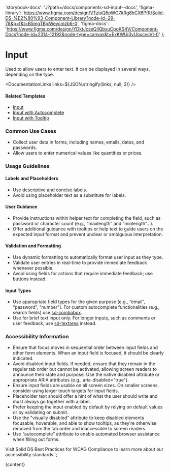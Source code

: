 

  'storybook-docs': './?path=/docs/components-sd-input--docs',
  'figma-library':
    'https://www.figma.com/design/VTztxQ5pWG7ARg8hCX6PfR/Solid-DS-%E2%80%93-Component-Library?node-id=29-78&p=f&t=B5mgTBjcWeycmzb6-0',
  'figma-docs':
    'https://www.figma.com/design/YDktJcseQIIQbsuCpoKS4V/Component-Docs?node-id=2314-12192&node-type=canvas&t=ExKWUj3vUoucvcVt-0'
};

# Input

Used to allow users to enter text. It can be displayed in several ways, depending on the type.

<DefaultStory />

<DocumentationLinks links=${JSON.stringify(links, null, 2)} />

#### Related Templates

- [Input](./?path=/docs/templates-input--docs)
- [Input with Autocomplete](./?path=/docs/templates-autocomplete--docs)
- [Input with Tooltip](./?path=/docs/templates-tooltip--docs#input%20with%20tooltip)

### Common Use Cases

- Collect user data in forms, including names, emails, dates, and passwords.
- Allow users to enter numerical values like quantities or prices.

### Usage Guidelines

#### Labels and Placeholders

- Use descriptive and concise labels.
- Avoid using placeholder text as a substitute for labels.

#### User Guidance

- Provide instructions within helper text for completing the field, such as password or character count (e.g., “maxlength” and ”minlength”...).
- Offer additional guidance with tooltips or help text to guide users on the expected input format and prevent unclear or ambiguous interpretation.

#### Validation and Formatting

- Use dynamic formatting to automatically format user input as they type.
- Validate user entries in real-time to provide immediate feedback whenever possible.
- Avoid using fields for actions that require immediate feedback; use buttons instead.

#### Input Types

- Use appropriate field types for the given purpose (e.g., “email”, “password”, “number”). For custom autocomplete functionalities (e.g., search fields) use [sd-combobox](./?path=/docs/components-sd-combobox--docs).
- Use for brief text input only. For longer inputs, such as comments or user feedback, use [sd-textarea](./?path=/docs/components-sd-textarea--docs) instead.

### Accessibility Information

- Ensure that focus moves in sequential order between input fields and other form elements. When an input field is focused, it should be clearly indicated.
- Avoid disabled input fields. If needed, ensure that they remain in the regular tab order but cannot be activated, allowing screen readers to announce their state and purpose. Use the native disabled attribute or appropriate ARIA attributes (e.g., aria-disabled="true").
- Ensure input fields are usable on all screen sizes. On smaller screens, consider using larger touch targets for input fields.
- Placeholder text should offer a hint of what the user should write and must always go together with a label.
- Prefer keeping the input enabled by default by relying on default values or by validating on submit.
- Use the "visually disabled" attribute to keep disabled elements focusable, hoverable, and able to show tooltips, as they’re otherwise removed from the tab order and inaccessible to screen readers.
- Use “autocomplete” attribute to enable automated browser assistance when filling out forms.

Visit <sd-link href="https://www.figma.com/design/VTztxQ5pWG7ARg8hCX6PfR/Solid-DS-%E2%80%93-Component-Library?node-id=38262-58412&t=1qhfYXrbNhSCYCzZ-4" target="_blank">Solid DS Best Practices for WCAG Compliance</sd-link> to learn more about our accessibility standards.`;

<Meta title="Components/sd-input/Overview" />

<OverviewFormatter story={SdInputStories.Default}>{content}</OverviewFormatter>
